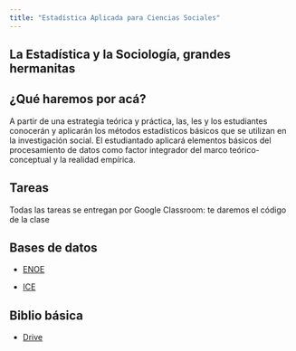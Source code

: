 ```yaml
---
title: "Estadística Aplicada para Ciencias Sociales"
---
```


## La Estadística y la Sociología, grandes hermanitas

## ¿Qué haremos por acá?

A partir de una estrategia teórica y práctica, las, les y los estudiantes conocerán y aplicarán los métodos estadísticos básicos que se utilizan en la  investigación social. El estudiantado aplicará elementos básicos del procesamiento de datos como factor integrador del marco teórico-conceptual y  la realidad empírica.



## Tareas

Todas las tareas se entregan por Google Classroom: te daremos el código de la clase

## Bases de datos

-   [ENOE](https://www.inegi.org.mx/programas/enoe/15ymas/)

-   [ICE](https://imco.org.mx/indice-de-competitividad-estatal-2022/)

## Biblio básica

-   [Drive](https://drive.google.com/drive/folders/1RFMDnhFarWpD8rPXmXLAIsnHLT8ac3Cs?usp=share_link)
